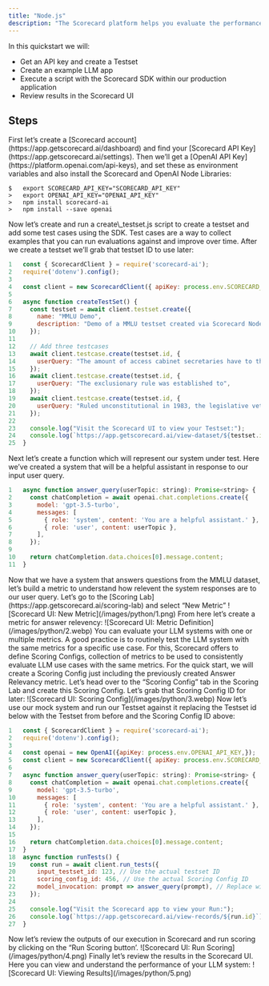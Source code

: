 ```yaml
---
title: "Node.js"
description: "The Scorecard platform helps you evaluate the performance of your LLM app to ship faster with more confidence. "
---
```

In this quickstart we will:

* Get an API key and create a Testset
* Create an example LLM app
* Execute a script with the Scorecard SDK within our production application
* Review results in the Scorecard UI



## Steps
<Steps>
  <Step title="Setup">
First let’s create a [Scorecard account](https://app.getscorecard.ai/dashboard) and find your [Scorecard API Key](https://app.getscorecard.ai/settings). Then we’ll get a [OpenAI API Key](https://platform.openai.com/api-keys), and set these as environment variables and also install the Scorecard and OpenAI Node Libraries:

```node Node Install
$	export SCORECARD_API_KEY="SCORECARD_API_KEY"
>	export OPENAI_API_KEY="OPENAI_API_KEY"
>	npm install scorecard-ai
>	npm install --save openai
```
  </Step>
  <Step title="Create Testcases">
Now let’s create and run a create\_testset.js script to create a testset and add some test cases using the SDK. Test cases are a way to collect examples that you can run evaluations against and improve over time. After we create a testset we’ll grab that testset ID to use later:

```js Create\_testset.js
1	const { ScorecardClient } = require('scorecard-ai');
2	require('dotenv').config(); 
3	
4	const client = new ScorecardClient({ apiKey: process.env.SCORECARD_API_KEY });
5	
6	async function createTestSet() {
7	  const testset = await client.testset.create({
8	    name: "MMLU Demo",
9	    description: "Demo of a MMLU testset created via Scorecard Node SDK",
10	  });
11	
12	  // Add three testcases
13	  await client.testcase.create(testset.id, {
14	    userQuery: "The amount of access cabinet secretaries have to the president is most likely to be controlled by thew",
15	  });
16	  await client.testcase.create(testset.id, {
17	    userQuery: "The exclusionary rule was established to",
18	  });
19	  await client.testcase.create(testset.id, {
20	    userQuery: "Ruled unconstitutional in 1983, the legislative veto had allowed",
21	  });
22	
23	  console.log("Visit the Scorecard UI to view your Testset:");
24	  console.log(`https://app.getscorecard.ai/view-dataset/${testset.id}`);
25	}
```

  </Step>
  <Step title="Create Test System">
Next let’s create a function which will represent our system under test. Here we’ve created a system that will be a helpful assistant in response to our input user query.


```js Mock system
1	async function answer_query(userTopic: string): Promise<string> {
2	  const chatCompletion = await openai.chat.completions.create({
3	    model: 'gpt-3.5-turbo',
4	    messages: [
5	      { role: 'system', content: 'You are a helpful assistant.' },
6	      { role: 'user', content: userTopic },
7	    ],
8	  });
9	
10	  return chatCompletion.data.choices[0].message.content;
11	}
```
  </Step>
  <Step title="Create Metrics">
Now that we have a system that answers questions from the MMLU dataset, let’s build a metric to understand how relevent the system responses are to our user query. Let’s go to the [Scoring Lab](https://app.getscorecard.ai/scoring-lab) and select “New Metric”
<Frame caption="Scorecard UI: New Metric">
![Scorecard UI: New Metric](/images/python/1.png)
</Frame>
From here let’s create a metric for answer relevency:
<Frame caption="Scorecard UI: Metric Definition">
![Scorecard UI: Metric Definition](/images/python/2.webp)
</Frame>
You can evaluate your LLM systems with one or multiple metrics. A good practice is to routinely test the LLM system with the same metrics for a specific use case. For this, Scorecard offers to define Scoring Configs, collection of metrics to be used to consistently evaluate LLM use cases with the same metrics. For the quick start, we will create a Scoring Config just including the previously created Answer Relevancy metric. Let’s head over to the “Scoring Config” tab in the Scoring Lab and create this Scoring Config. Let’s grab that Scoring Config ID for later:
<Frame caption="Scorecard UI: Scoring Config">
![Scorecard UI: Scoring Config](/images/python/3.webp)
</Frame>
  </Step>
  <Step title="Create Test System">
Now let’s use our mock system and run our Testset against it replacing the Testset id below with the Testset from before and the Scoring Config ID above:


```js Run\_tests.js
1	const { ScorecardClient } = require('scorecard-ai');
2	require('dotenv').config(); 
3	
4	const openai = new OpenAI({apiKey: process.env.OPENAI_API_KEY,});
5	const client = new ScorecardClient({ apiKey: process.env.SCORECARD_API_KEY });
6	
7	async function answer_query(userTopic: string): Promise<string> {
8	  const chatCompletion = await openai.chat.completions.create({
9	    model: 'gpt-3.5-turbo',
10	    messages: [
11	      { role: 'system', content: 'You are a helpful assistant.' },
12	      { role: 'user', content: userTopic },
13	    ],
14	  });
15	
16	  return chatCompletion.data.choices[0].message.content;
17	}
18	async function runTests() {
19	  const run = await client.run_tests({
20	    input_testset_id: 123, // Use the actual testset ID
21	    scoring_config_id: 456, // Use the actual Scoring Config ID
22	    model_invocation: prompt => answer_query(prompt), // Replace with your system
23	  });
24	
25	  console.log("Visit the Scorecard app to view your Run:");
26	  console.log(`https://app.getscorecard.ai/view-records/${run.id}`);
27	}
```
  </Step>
  <Step title="Run Scoring">
Now let’s review the outputs of our execution in Scorecard and run scoring by clicking on the “Run Scoring button’.
<Frame caption="Scorecard UI: Run Scoring">
![Scorecard UI: Run Scoring](/images/python/4.png)
</Frame>
  </Step>
  <Step title="View Results">
Finally let’s review the results in the Scorecard UI. Here you can view and understand the performance of your LLM system:
<Frame caption="Scorecard UI: Viewing Results">
![Scorecard UI: Viewing Results](/images/python/5.png)
</Frame>
  </Step>
</Steps>
